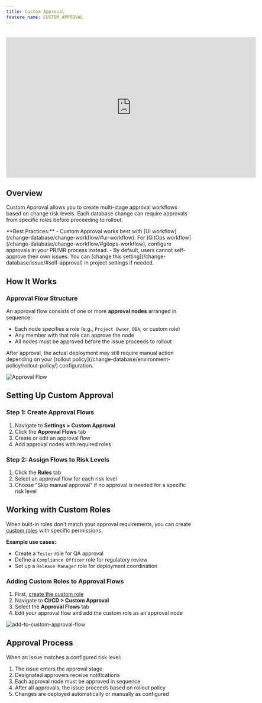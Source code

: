 ```yaml
---
title: Custom Approval
feature_name: CUSTOM_APPROVAL
---
```


<Card title="Tutorial: Database Change with Risk-Based Approval Flow" icon="graduation-cap" href="/tutorials/database-change-management-with-risk-adjusted-approval-flow" horizontal />

<br />

<iframe width="675" height="380" src="https://www.youtube.com/embed/K_RWlqdplZQ" title="YouTube video player" className="w-full" frameBorder="0" allow="accelerometer; autoplay; clipboard-write; encrypted-media; gyroscope; picture-in-picture" allowfullscreen="allowFullScreen"></iframe>

## Overview

Custom Approval allows you to create multi-stage approval workflows based on change risk levels. Each database change can require approvals from specific roles before proceeding to rollout.

<Tip>
**Best Practices:**
- Custom Approval works best with [UI workflow](/change-database/change-workflow/#ui-workflow). For [GitOps workflow](/change-database/change-workflow/#gitops-workflow), configure approvals in your PR/MR process instead.
- By default, users cannot self-approve their own issues. You can [change this setting](/change-database/issue/#self-approval) in project settings if needed.
</Tip>

## How It Works

### Approval Flow Structure

An approval flow consists of one or more **approval nodes** arranged in sequence:
- Each node specifies a role (e.g., `Project Owner`, `DBA`, or custom role)
- Any member with that role can approve the node
- All nodes must be approved before the issue proceeds to rollout

<Note>
After approval, the actual deployment may still require manual action depending on your [rollout policy](/change-database/environment-policy/rollout-policy/) configuration.
</Note>

![Approval Flow](/content/docs/administration/custom-approval/edit-approval-flow.webp)

## Setting Up Custom Approval

### Step 1: Create Approval Flows

1. Navigate to **Settings > Custom Approval**
2. Click the **Approval Flows** tab
3. Create or edit an approval flow
4. Add approval nodes with required roles

### Step 2: Assign Flows to Risk Levels

1. Click the **Rules** tab
2. Select an approval flow for each risk level
3. Choose "Skip manual approval" if no approval is needed for a specific risk level

## Working with Custom Roles

When built-in roles don't match your approval requirements, you can create [custom roles](/administration/roles) with specific permissions.

**Example use cases:**
- Create a `Tester` role for QA approval
- Define a `Compliance Officer` role for regulatory review
- Set up a `Release Manager` role for deployment coordination

### Adding Custom Roles to Approval Flows

1. First, [create the custom role](/administration/roles#creating-custom-roles)
2. Navigate to **CI/CD > Custom Approval**
3. Select the **Approval Flows** tab
4. Edit your approval flow and add the custom role as an approval node

![add-to-custom-approval-flow](/content/docs/administration/custom-approval/add-to-custom-approval-flow.webp)

## Approval Process

When an issue matches a configured risk level:

1. The issue enters the approval stage
2. Designated approvers receive notifications
3. Each approval node must be approved in sequence
4. After all approvals, the issue proceeds based on rollout policy
5. Changes are deployed automatically or manually as configured